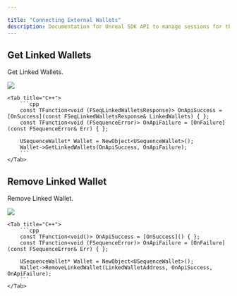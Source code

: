 ---

title: "Connecting External Wallets"
description: Documentation for Unreal SDK API to manage sessions for the Sequence infrastructure stack for web3 gaming.
---

## Get Linked Wallets

Get Linked Wallets.

<Tabs>
    <Tab title="Blueprint">
        <Frame>
            <img src="/images/unreal/get_linked_wallets.png" />
        </Frame>
    </Tab>

    <Tab title="C++">
        ```cpp
        const TFunction<void (FSeqLinkedWalletsResponse)> OnApiSuccess = [OnSuccess](const FSeqLinkedWalletsResponse& LinkedWallets) { };
        const TFunction<void (FSequenceError)> OnApiFailure = [OnFailure](const FSequenceError& Err) { };

        USequenceWallet* Wallet = NewObject<USequenceWallet>();
        Wallet->GetLinkedWallets(OnApiSuccess, OnApiFailure);
        ```
    </Tab>
</Tabs>

## Remove Linked Wallet

Remove Linked Wallet.

<Tabs>
    <Tab title="Blueprint">
        <Frame>
            <img src="/images/unreal/remove_linked_wallets.png" />
        </Frame>
    </Tab>

    <Tab title="C++">
        ```cpp
        const TFunction<void()> OnApiSuccess = [OnSuccess]() { };
        const TFunction<void (FSequenceError)> OnApiFailure = [OnFailure](const FSequenceError& Err) { };

        USequenceWallet* Wallet = NewObject<USequenceWallet>();
        Wallet->RemoveLinkedWallet(LinkedWalletAddress, OnApiSuccess, OnApiFailure);
        ```
    </Tab>
</Tabs>
